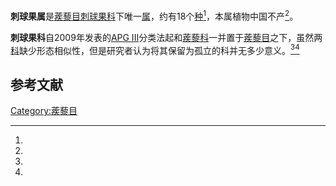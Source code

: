 {{Automatic taxobox 
| taxon = Krameria
| image =Krameria_lappacea_-_Köhler–s_Medizinal-Pflanzen-084.jpg
| image_width = 250px
| image_caption =[[刺毬果|刺毬果]](''Krameria lappacea'')
| parent_authority = [[Barthélemy_Charles_Joseph_Dumortier|Dumort.]]
| authority = [[Carl_Linnaeus|L.]]
| subdivision_ranks = [[种_(生物)|种]]
| subdivision = 
* 参见正文
}}

'''刺球果属'''是[[蒺藜目|蒺藜目]][[刺球果科|刺球果科]]下唯一[[属|属]]，约有18个[[种|种]]<ref name="Christenhusz-Byng2016"/>，本属植物中国不产<ref name="科属"/>。

'''刺球果科'''自2009年发表的[[APG_III|APG III]]分类法起和[[蒺藜科|蒺藜科]]一并置于[[蒺藜目|蒺藜目]]之下，虽然两[[科|科]]缺少形态相似性，但是研究者认为将其保留为孤立的科并无多少意义。<ref name="apgiii"/><ref name="apgiv"/>

==参考文献==
{{reflist|refs=
<ref name="apgiii">{{Cite journal |last=Angiosperm Phylogeny Group |year=2009 |title=An update of the Angiosperm Phylogeny Group classification for the orders and families of flowering plants: APG III |journal=Botanical Journal of the Linnean Society |volume=161 |issue=2 |pages=105–121 |url=http://onlinelibrary.wiley.com/doi/10.1111/j.1095-8339.2009.00996.x/abstract |accessdate=2010-12-10 |doi=10.1111/j.1095-8339.2009.00996.x |archive-date=2017-05-25 |archive-url=https://wayback.archive-it.org/all/20170525104318/http://onlinelibrary.wiley.com/doi/10.1111/j.1095-8339.2009.00996.x/abstract |dead-url=no }}</ref>

<ref name="apgiv">{{Cite journal |last=Angiosperm Phylogeny Group |year=2016 |title=An update of the Angiosperm Phylogeny Group classification for the orders and families of flowering plants: APG IV |journal=Botanical Journal of the Linnean Society |volume=181 |issue=1 |pages=1–20 |url=http://onlinelibrary.wiley.com/doi/10.1111/boj.12385/abstract |accessdate=2016-04-10 |doi=10.1111/boj.12385 |archive-date=2018-03-05 |archive-url=https://web.archive.org/web/20180305111633/http://onlinelibrary.wiley.com/doi/10.1111/boj.12385/abstract |dead-url=no }}</ref>

<ref name="Christenhusz-Byng2016">{{cite journal | author = Christenhusz, M. J. M., and Byng, J. W. | year = 2016 | title = The number of known plants species in the world and its annual increase | journal = Phytotaxa | volume = 261 | pages = 201–217 | url = http://www.mapress.com/file/e/pt00261p217.pdf | doi = 10.11646/phytotaxa.261.3.1 | issue = 3 | publisher = Magnolia Press }}</ref>

<ref name="科属">{{Cite journal |last=刘冰, 叶建飞, 刘夙, 汪远, 杨永, 赖阳均, 曾刚, 林秦文 |year=2016 |title=中国被子植物科属概览: 依据APG III系统 |journal=生物多样性 |volume=23 |issue=2 |pages=225-231 |url=http://www.biodiversity-science.net/CN/abstract/abstract9992.shtml |accessdate=2015-03-06 |doi=10.17520/biods.2015052 |deadurl=yes |archiveurl=https://web.archive.org/web/20150505064115/http://www.biodiversity-science.net/CN/abstract/abstract9992.shtml |archivedate=2015-05-05 }}</ref>
}}
{{Taxonbar|from=Q290473}}

[[Category:蒺藜目|Category:蒺藜目]]